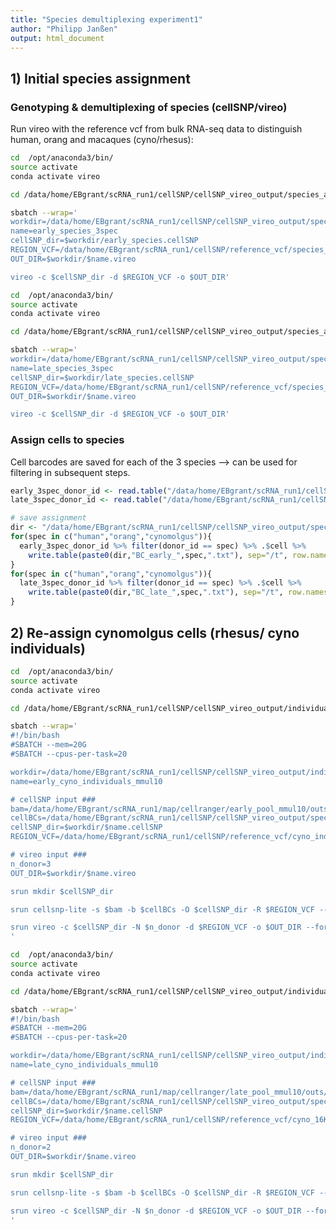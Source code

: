 ```yaml
---
title: "Species demultiplexing experiment1"
author: "Philipp Janßen"
output: html_document
---
```


## 1) Initial species assignment

### Genotyping & demultiplexing of species (cellSNP/vireo)

Run vireo with the reference vcf from bulk RNA-seq data to distinguish human, orang and macaques (cyno/rhesus):

```bash
cd  /opt/anaconda3/bin/
source activate
conda activate vireo

cd /data/home/EBgrant/scRNA_run1/cellSNP/cellSNP_vireo_output/species_assignment

sbatch --wrap='
workdir=/data/home/EBgrant/scRNA_run1/cellSNP/cellSNP_vireo_output/species_assignment
name=early_species_3spec
cellSNP_dir=$workdir/early_species.cellSNP
REGION_VCF=/data/home/EBgrant/scRNA_run1/cellSNP/reference_vcf/species_variants.recode.vcf
OUT_DIR=$workdir/$name.vireo

vireo -c $cellSNP_dir -d $REGION_VCF -o $OUT_DIR'
```

```bash
cd  /opt/anaconda3/bin/
source activate
conda activate vireo

cd /data/home/EBgrant/scRNA_run1/cellSNP/cellSNP_vireo_output/species_assignment

sbatch --wrap='
workdir=/data/home/EBgrant/scRNA_run1/cellSNP/cellSNP_vireo_output/species_assignment
name=late_species_3spec
cellSNP_dir=$workdir/late_species.cellSNP
REGION_VCF=/data/home/EBgrant/scRNA_run1/cellSNP/reference_vcf/species_variants.recode.vcf
OUT_DIR=$workdir/$name.vireo

vireo -c $cellSNP_dir -d $REGION_VCF -o $OUT_DIR'
```


### Assign cells to species

Cell barcodes are saved for each of the 3 species --> can be used for filtering in subsequent steps. 

```r
early_3spec_donor_id <- read.table("/data/home/EBgrant/scRNA_run1/cellSNP/cellSNP_vireo_output/species_assignment/early_species_3spec.vireo/donor_ids.tsv", header = T)
late_3spec_donor_id <- read.table("/data/home/EBgrant/scRNA_run1/cellSNP/cellSNP_vireo_output/species_assignment/late_species_3spec.vireo/donor_ids.tsv", header = T)

# save assignment
dir <- "/data/home/EBgrant/scRNA_run1/cellSNP/cellSNP_vireo_output/species_assignment/"
for(spec in c("human","orang","cynomolgus")){
  early_3spec_donor_id %>% filter(donor_id == spec) %>% .$cell %>% 
    write.table(paste0(dir,"BC_early_",spec,".txt"), sep="/t", row.names = F, col.names = F, quote = F)
}
for(spec in c("human","orang","cynomolgus")){
  late_3spec_donor_id %>% filter(donor_id == spec) %>% .$cell %>% 
    write.table(paste0(dir,"BC_late_",spec,".txt"), sep="/t", row.names = F, col.names = F, quote = F)
}
```


## 2) Re-assign cynomolgus cells (rhesus/ cyno individuals)

```bash
cd  /opt/anaconda3/bin/
source activate
conda activate vireo

cd /data/home/EBgrant/scRNA_run1/cellSNP/cellSNP_vireo_output/individual_assignment

sbatch --wrap='
#!/bin/bash
#SBATCH --mem=20G
#SBATCH --cpus-per-task=20

workdir=/data/home/EBgrant/scRNA_run1/cellSNP/cellSNP_vireo_output/individual_assignment/
name=early_cyno_individuals_mmul10

# cellSNP input ###
bam=/data/home/EBgrant/scRNA_run1/map/cellranger/early_pool_mmul10/outs/possorted_genome_bam.bam
cellBCs=/data/home/EBgrant/scRNA_run1/cellSNP/cellSNP_vireo_output/species_assignment/BC_early_cynomolgus.txt
cellSNP_dir=$workdir/$name.cellSNP
REGION_VCF=/data/home/EBgrant/scRNA_run1/cellSNP/reference_vcf/cyno_individual_variants.recode.vcf

# vireo input ###
n_donor=3
OUT_DIR=$workdir/$name.vireo

srun mkdir $cellSNP_dir

srun cellsnp-lite -s $bam -b $cellBCs -O $cellSNP_dir -R $REGION_VCF --minMAF 0 --minCOUNT 5 --cellTAG CB --UMItag UB --gzip

srun vireo -c $cellSNP_dir -N $n_donor -d $REGION_VCF -o $OUT_DIR --forceLearnGT --extraDonor=1
'
```

```bash
cd  /opt/anaconda3/bin/
source activate
conda activate vireo

cd /data/home/EBgrant/scRNA_run1/cellSNP/cellSNP_vireo_output/individual_assignment

sbatch --wrap='
#!/bin/bash
#SBATCH --mem=20G
#SBATCH --cpus-per-task=20

workdir=/data/home/EBgrant/scRNA_run1/cellSNP/cellSNP_vireo_output/individual_assignment/
name=late_cyno_individuals_mmul10

# cellSNP input ###
bam=/data/home/EBgrant/scRNA_run1/map/cellranger/late_pool_mmul10/outs/possorted_genome_bam.bam
cellBCs=/data/home/EBgrant/scRNA_run1/cellSNP/cellSNP_vireo_output/species_assignment/BC_late_cynomolgus.txt
cellSNP_dir=$workdir/$name.cellSNP
REGION_VCF=/data/home/EBgrant/scRNA_run1/cellSNP/reference_vcf/cyno_16K16S07_variants.recode.vcf

# vireo input ###
n_donor=2
OUT_DIR=$workdir/$name.vireo

srun mkdir $cellSNP_dir

srun cellsnp-lite -s $bam -b $cellBCs -O $cellSNP_dir -R $REGION_VCF --minMAF 0 --minCOUNT 5 --cellTAG CB --UMItag UB --gzip

srun vireo -c $cellSNP_dir -N $n_donor -d $REGION_VCF -o $OUT_DIR --forceLearnGT --extraDonor=1
'
```
